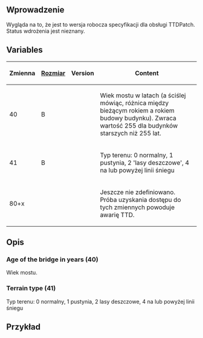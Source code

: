 {{pl/Development/NewGRF/inne strony|en=newgrf-specs.tt-wiki.net/wiki/VariationalAction2/Bridges|pl=pl/Development/NewGRF/NFO Specs/VariationalAction2/Bridges |sub=nfo}}
<!--{{-}}<br>--><!--{{ambox | text = w trakcie edycji.}}--><!-- -->
==Wprowadzenie==
Wygląda na to, że jest to wersja robocza specyfikacji dla obsługi TTDPatch. Status wdrożenia jest nieznany.

== Variables ==
{| 
|-
!Zmienna!![[pl/Development/NewGRF/NFO Specs/GRFActionsDetailed|'''Rozmiar''']]!!Version!!Content
|-
|40||B||{{pl/Development/NewGRF/ottdp}}||Wiek mostu w latach (a ściślej mówiąc, różnica między bieżącym rokiem a rokiem budowy budynku). Zwraca wartość 255 dla budynków starszych niż 255 lat.
|-
|41||B||{{pl/Development/NewGRF/ottdp}}||Typ terenu: 0 normalny, 1 pustynia, 2 'lasy deszczowe', 4 na lub powyżej linii śniegu
|-
|80+x|| ||{{pl/Development/NewGRF/ottdp}}||Jeszcze nie zdefiniowano. Próba uzyskania dostępu do tych zmiennych powoduje awarię TTD.
|}

==<span id=Description>Opis</span>==
=== Age of the bridge in years (40) ===

Wiek mostu.

=== Terrain type (41) ===

Typ terenu: 0 normalny, 1 pustynia, 2 lasy deszczowe, 4 na lub powyżej linii śniegu

==Przykład==